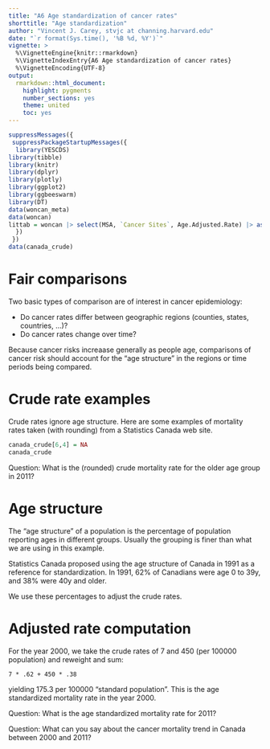 ```yaml
---
title: "A6 Age standardization of cancer rates"
shorttitle: "Age standardization"
author: "Vincent J. Carey, stvjc at channing.harvard.edu"
date: "`r format(Sys.time(), '%B %d, %Y')`"
vignette: >
  %\VignetteEngine{knitr::rmarkdown}
  %\VignetteIndexEntry{A6 Age standardization of cancer rates}
  %\VignetteEncoding{UTF-8}
output:
  rmarkdown::html_document:
    highlight: pygments
    number_sections: yes
    theme: united
    toc: yes
---
```


```r
suppressMessages({
 suppressPackageStartupMessages({
  library(YESCDS)
library(tibble)
library(knitr)
library(dplyr)
library(plotly)
library(ggplot2)
library(ggbeeswarm)
library(DT)
data(woncan_meta)
data(woncan)
littab = woncan |> select(MSA, `Cancer Sites`, Age.Adjusted.Rate) |> as.data.frame()
  })
 })
data(canada_crude)
```

# Fair comparisons

Two basic types of comparison are of interest in cancer epidemiology:

- Do cancer rates differ between geographic regions (counties, states, countries, ...)?
- Do cancer rates change over time?

Because cancer risks increaase generally as people age, comparisons
of cancer risk should account for the "age structure" in the
regions or time periods being compared.

# Crude rate examples

Crude rates ignore age structure.  Here are some examples of mortality rates taken (with rounding)
from a Statistics Canada web site.

```r
canada_crude[6,4] = NA
canada_crude
```

Question: What is the (rounded) crude mortality rate for the older age group in 2011?

# Age structure

The "age structure" of a population is the percentage of population
reporting ages in different groups.  Usually the grouping is
finer than what we are using in this example.

Statistics Canada proposed using the age structure of Canada in 1991
as a reference for standardization.  In 1991, 62% of Canadians
were age 0 to 39y, and 38% were 40y and older.

We use these percentages to adjust the crude rates.

# Adjusted rate computation

For the year 2000, we take the crude rates of 7 and 450 (per 100000
population) and reweight and sum:
```
7 * .62 + 450 * .38
```
yielding 175.3 per 100000 "standard population".  This is the
age standardized mortality rate in the year 2000.

Question: What is the age standardized mortality rate for 2011?

Question: What can you say about the cancer mortality trend in Canada between 2000 and 2011?


